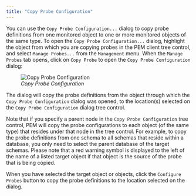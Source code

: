 ```yaml
---
title: "Copy Probe Configuration"
---
```


<div id="copy_probe_config" class="registered_link"></div>

You can use the `Copy Probe Configuration...` dialog to copy probe definitions from one monitored object to one or more monitored objects of the same type. To open the `Copy Probe Configuration...` dialog, highlight the object from which you are copying probes in the PEM client tree control, and select `Manage Probes...` from the `Management` menu. When the `Manage Probes` tab opens, click on `Copy Probe` to open the `Copy Probe Configuration` dialog:

<figure><img src="../../images/copy_probe_config.png" class="align-center" alt="Copy Probe Configuration" /><figcaption aria-hidden="true"><em>Copy Probe Configuration</em></figcaption></figure>

The dialog will copy the probe definitions from the object through which the `Copy Probe Configuration` dialog was opened, to the location(s) selected on the `Copy Probe Configuration` dialog tree control.

Note that if you specify a parent node in the `Copy Probe Configuration` tree control, PEM will copy the probe configurations to each object (of the same type) that resides under that node in the tree control. For example, to copy the probe definitions from one schema to all schemas that reside within a database, you only need to select the parent database of the target schemas. Please note that a red warning symbol is displayed to the left of the name of a listed target object if that object is the source of the probe that is being copied.

When you have selected the target object or objects, click the `Configure Probes` button to copy the probe definitions to the location selected on the dialog.
